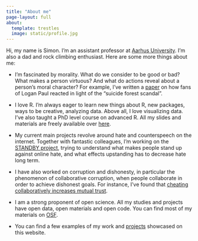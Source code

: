 ```yaml
---
title: "About me"
page-layout: full
about:
  template: trestles
  image: static/profile.jpg
---
```



Hi, my name is Simon. I'm an assistant professor at [Aarhus University](https://pure.au.dk/portal/da/persons/simon-tobias-schulz-karg(535467e3-c79a-4be4-aa51-1192cc38be7a).html){target="_blank"}. I'm also a dad and rock climbing enthusiast. Here are some more things about me:

-   I'm fascinated by morality. What do we consider to be good or bad? What makes a person virtuous? And what do actions reveal about a person's moral character? For example, I've written a [paper](https://spb.psychopen.eu/index.php/spb/article/view/8283){target="_blank"} on how fans of Logan Paul reacted in light of the "suicide forest scandal". 

-   I love R. I'm always eager to learn new things about R, new packages, ways to be creative, analyzing data. Above all, I love visualizing data. I've also taught a PhD level course on advanced R. All my slides and materials are freely available over [here](https://simonkarg.github.io/advanced_r_course/){target="_blank"}.

-   My current main projects revolve around hate and counterspeech on the internet. Together with fantastic colleagues, I'm working on the [STANDBY project](https://ps.au.dk/forskning/forskningsprojekter/standby){target="_blank"}, trying to understand what makes people stand up against online hate, and what effects upstanding has to decrease hate long term. 

-  I have also worked on corruption and dishonesty, in particular the phenomenon of collaborative corruption, when people collaborate in order to achieve dishonest goals. For instance, I've found that [cheating collaboratively increases mutual trust](https://journals.sagepub.com/doi/abs/10.1177/01461672221090859){target="_blank"}.

-  I am a strong proponent of open science. All my studies and projects have open data, open materials and open code. You can find most of my materials on [OSF](https://osf.io/qu79k){target="_blank"}.

-  You can find a few examples of my work and [projects](projects.qmd) showcased on this website.


